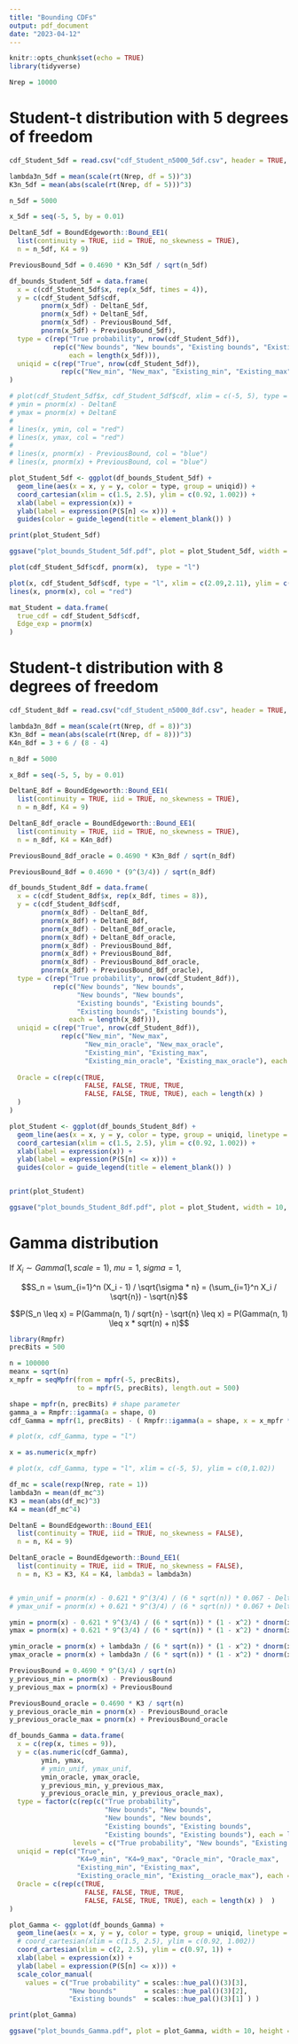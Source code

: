 ```yaml
---
title: "Bounding CDFs"
output: pdf_document
date: "2023-04-12"
---
```


```r
knitr::opts_chunk$set(echo = TRUE)
library(tidyverse)
```


```r
Nrep = 10000
```


# Student-t distribution with 5 degrees of freedom

```r
cdf_Student_5df = read.csv("cdf_Student_n5000_5df.csv", header = TRUE, sep = ",", dec = ".")

lambda3n_5df = mean(scale(rt(Nrep, df = 5))^3)
K3n_5df = mean(abs(scale(rt(Nrep, df = 5)))^3)
```


```r
n_5df = 5000

x_5df = seq(-5, 5, by = 0.01)

DeltanE_5df = BoundEdgeworth::Bound_EE1(
  list(continuity = TRUE, iid = TRUE, no_skewness = TRUE),
  n = n_5df, K4 = 9)

PreviousBound_5df = 0.4690 * K3n_5df / sqrt(n_5df)

df_bounds_Student_5df = data.frame(
  x = c(cdf_Student_5df$x, rep(x_5df, times = 4)),
  y = c(cdf_Student_5df$cdf,
        pnorm(x_5df) - DeltanE_5df,
        pnorm(x_5df) + DeltanE_5df,
        pnorm(x_5df) - PreviousBound_5df,
        pnorm(x_5df) + PreviousBound_5df),
  type = c(rep("True probability", nrow(cdf_Student_5df)),
           rep(c("New bounds", "New bounds", "Existing bounds", "Existing bounds"),
               each = length(x_5df))),
  uniqid = c(rep("True", nrow(cdf_Student_5df)),
             rep(c("New_min", "New_max", "Existing_min", "Existing_max"), each = length(x_5df)))
)

# plot(cdf_Student_5df$x, cdf_Student_5df$cdf, xlim = c(-5, 5), type = "l")
# ymin = pnorm(x) - DeltanE
# ymax = pnorm(x) + DeltanE
# 
# lines(x, ymin, col = "red")
# lines(x, ymax, col = "red")
# 
# lines(x, pnorm(x) - PreviousBound, col = "blue")
# lines(x, pnorm(x) + PreviousBound, col = "blue")

plot_Student_5df <- ggplot(df_bounds_Student_5df) + 
  geom_line(aes(x = x, y = y, color = type, group = uniqid)) +
  coord_cartesian(xlim = c(1.5, 2.5), ylim = c(0.92, 1.002)) +
  xlab(label = expression(x)) +
  ylab(label = expression(P(S[n] <= x))) +
  guides(color = guide_legend(title = element_blank()) )

print(plot_Student_5df)

ggsave("plot_bounds_Student_5df.pdf", plot = plot_Student_5df, width = 10, height = 5)
```


```r
plot(cdf_Student_5df$cdf, pnorm(x),  type = "l")

plot(x, cdf_Student_5df$cdf, type = "l", xlim = c(2.09,2.11), ylim = c(0.9815, 0.9825))
lines(x, pnorm(x), col = "red")

mat_Student = data.frame(
  true_cdf = cdf_Student_5df$cdf,
  Edge_exp = pnorm(x)
)
```

<!-- ```{r} -->
<!-- plot(cdf_Student_5df$x, cdf_Student_5df$cdf, type = "l", xlim = c(1.5, 3.5), ylim = c(0.92, 1.002)) -->
<!-- -->
<!-- lines(x, ymin, col = "red") -->
<!-- lines(x, ymax, col = "red") -->
<!--  -->
<!-- lines(x, pnorm(x) - PreviousBound, col = "blue") -->
<!-- lines(x, pnorm(x) + PreviousBound, col = "blue") -->
<!-- ``` -->


# Student-t distribution with 8 degrees of freedom


```r
cdf_Student_8df = read.csv("cdf_Student_n5000_8df.csv", header = TRUE, sep = ",", dec = ".")

lambda3n_8df = mean(scale(rt(Nrep, df = 8))^3)
K3n_8df = mean(abs(scale(rt(Nrep, df = 8)))^3)
K4n_8df = 3 + 6 / (8 - 4)
```


```r
n_8df = 5000

x_8df = seq(-5, 5, by = 0.01)

DeltanE_8df = BoundEdgeworth::Bound_EE1(
  list(continuity = TRUE, iid = TRUE, no_skewness = TRUE),
  n = n_8df, K4 = 9)

DeltanE_8df_oracle = BoundEdgeworth::Bound_EE1(
  list(continuity = TRUE, iid = TRUE, no_skewness = TRUE),
  n = n_8df, K4 = K4n_8df)

PreviousBound_8df_oracle = 0.4690 * K3n_8df / sqrt(n_8df)

PreviousBound_8df = 0.4690 * (9^(3/4)) / sqrt(n_8df)

df_bounds_Student_8df = data.frame(
  x = c(cdf_Student_8df$x, rep(x_8df, times = 8)),
  y = c(cdf_Student_8df$cdf,
        pnorm(x_8df) - DeltanE_8df,
        pnorm(x_8df) + DeltanE_8df,
        pnorm(x_8df) - DeltanE_8df_oracle,
        pnorm(x_8df) + DeltanE_8df_oracle,
        pnorm(x_8df) - PreviousBound_8df,
        pnorm(x_8df) + PreviousBound_8df,
        pnorm(x_8df) - PreviousBound_8df_oracle,
        pnorm(x_8df) + PreviousBound_8df_oracle),
  type = c(rep("True probability", nrow(cdf_Student_8df)),
           rep(c("New bounds", "New bounds",
                 "New bounds", "New bounds",
                 "Existing bounds", "Existing bounds",
                 "Existing bounds", "Existing bounds"),
               each = length(x_8df))),
  uniqid = c(rep("True", nrow(cdf_Student_8df)),
             rep(c("New_min", "New_max",
                   "New_min_oracle", "New_max_oracle",
                   "Existing_min", "Existing_max",
                   "Existing_min_oracle", "Existing_max_oracle"), each = length(x_8df))),
  
  Oracle = c(rep(c(TRUE,
                   FALSE, FALSE, TRUE, TRUE,
                   FALSE, FALSE, TRUE, TRUE), each = length(x) )
  )
)

plot_Student <- ggplot(df_bounds_Student_8df) + 
  geom_line(aes(x = x, y = y, color = type, group = uniqid, linetype = Oracle)) +
  coord_cartesian(xlim = c(1.5, 2.5), ylim = c(0.92, 1.002)) +
  xlab(label = expression(x)) +
  ylab(label = expression(P(S[n] <= x))) +
  guides(color = guide_legend(title = element_blank()) )


print(plot_Student)

ggsave("plot_bounds_Student_8df.pdf", plot = plot_Student, width = 10, height = 5)
```



# Gamma distribution

If $X_i \sim Gamma(1, scale = 1)$, $mu = 1$, $sigma = 1$,

$$S_n = \sum_{i=1}^n (X_i - 1) / \sqrt{\sigma * n}
= (\sum_{i=1}^n X_i / \sqrt{n}) - \sqrt{n}$$

$$P(S_n \leq x)
= P(Gamma(n, 1) / sqrt{n} - \sqrt{n} \leq x)
= P(Gamma(n, 1) \leq x * sqrt(n) + n)$$

```r
library(Rmpfr)
precBits = 500

n = 100000
meanx = sqrt(n)
x_mpfr = seqMpfr(from = mpfr(-5, precBits),
                 to = mpfr(5, precBits), length.out = 500)

shape = mpfr(n, precBits) # shape parameter
gamma_a = Rmpfr::igamma(a = shape, 0)
cdf_Gamma = mpfr(1, precBits) - ( Rmpfr::igamma(a = shape, x = x_mpfr * sqrt(n) + n) / gamma_a )

# plot(x, cdf_Gamma, type = "l")
```


```r
x = as.numeric(x_mpfr)

# plot(x, cdf_Gamma, type = "l", xlim = c(-5, 5), ylim = c(0,1.02))

df_mc = scale(rexp(Nrep, rate = 1))
lambda3n = mean(df_mc^3)
K3 = mean(abs(df_mc)^3)
K4 = mean(df_mc^4)

DeltanE = BoundEdgeworth::Bound_EE1(
  list(continuity = TRUE, iid = TRUE, no_skewness = FALSE),
  n = n, K4 = 9)

DeltanE_oracle = BoundEdgeworth::Bound_EE1(
  list(continuity = TRUE, iid = TRUE, no_skewness = FALSE),
  n = n, K3 = K3, K4 = K4, lambda3 = lambda3n)


# ymin_unif = pnorm(x) - 0.621 * 9^(3/4) / (6 * sqrt(n)) * 0.067 - DeltanE
# ymax_unif = pnorm(x) + 0.621 * 9^(3/4) / (6 * sqrt(n)) * 0.067 + DeltanE

ymin = pnorm(x) - 0.621 * 9^(3/4) / (6 * sqrt(n)) * (1 - x^2) * dnorm(x) - DeltanE
ymax = pnorm(x) + 0.621 * 9^(3/4) / (6 * sqrt(n)) * (1 - x^2) * dnorm(x) + DeltanE

ymin_oracle = pnorm(x) + lambda3n / (6 * sqrt(n)) * (1 - x^2) * dnorm(x) - DeltanE_oracle
ymax_oracle = pnorm(x) + lambda3n / (6 * sqrt(n)) * (1 - x^2) * dnorm(x) + DeltanE_oracle

PreviousBound = 0.4690 * 9^(3/4) / sqrt(n)
y_previous_min = pnorm(x) - PreviousBound
y_previous_max = pnorm(x) + PreviousBound

PreviousBound_oracle = 0.4690 * K3 / sqrt(n)
y_previous_oracle_min = pnorm(x) - PreviousBound_oracle
y_previous_oracle_max = pnorm(x) + PreviousBound_oracle

df_bounds_Gamma = data.frame(
  x = c(rep(x, times = 9)),
  y = c(as.numeric(cdf_Gamma),
        ymin, ymax,
        # ymin_unif, ymax_unif,
        ymin_oracle, ymax_oracle,
        y_previous_min, y_previous_max,
        y_previous_oracle_min, y_previous_oracle_max),
  type = factor(c(rep(c("True probability",
                        "New bounds", "New bounds",
                        "New bounds", "New bounds",
                        "Existing bounds", "Existing bounds",
                        "Existing bounds", "Existing bounds"), each = length(x))),
                levels = c("True probability", "New bounds", "Existing bounds")),
  uniqid = rep(c("True",
                 "K4=9_min", "K4=9_max", "Oracle_min", "Oracle_max",
                 "Existing_min", "Existing_max",
                 "Existing_oracle_min", "Existing__oracle_max"), each = length(x) ),
  Oracle = c(rep(c(TRUE,
                   FALSE, FALSE, TRUE, TRUE,
                   FALSE, FALSE, TRUE, TRUE), each = length(x) )  )
)

plot_Gamma <- ggplot(df_bounds_Gamma) + 
  geom_line(aes(x = x, y = y, color = type, group = uniqid, linetype = Oracle)) +
  # coord_cartesian(xlim = c(1.5, 2.5), ylim = c(0.92, 1.002))
  coord_cartesian(xlim = c(2, 2.5), ylim = c(0.97, 1)) +
  xlab(label = expression(x)) +
  ylab(label = expression(P(S[n] <= x))) +
  scale_color_manual(
    values = c("True probability" = scales::hue_pal()(3)[3],
               "New bounds"       = scales::hue_pal()(3)[2],
               "Existing bounds"  = scales::hue_pal()(3)[1] ) )

print(plot_Gamma)

ggsave("plot_bounds_Gamma.pdf", plot = plot_Gamma, width = 10, height = 5)

```


<!-- ```{r} -->
<!-- plot(x, cdf_Gamma, type = "l", xlim = c(1.4, 2.5), ylim = c(0.90, 1.01)) -->

<!-- lines(x, ymin, col = "red") -->
<!-- lines(x, ymax, col = "red") -->

<!-- lines(x, ymin_oracle, col = "green") -->
<!-- lines(x, ymax_oracle, col = "green") -->

<!-- lines(x, ymin_brutal, col = "purple") -->
<!-- lines(x, ymax_brutal, col = "purple") -->

<!-- lines(x, pnorm(x) - PreviousBound, col = "blue") -->
<!-- lines(x, pnorm(x) + PreviousBound, col = "blue") -->
<!-- ``` -->





